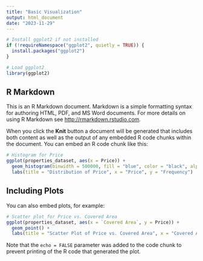 ```yaml
---
title: "Basic Visualization"
output: html_document
date: "2023-11-29"
---
```


```r
# Install ggplot2 if not installed
if (!requireNamespace("ggplot2", quietly = TRUE)) {
  install.packages("ggplot2")
}

# Load ggplot2
library(ggplot2)

```

## R Markdown

This is an R Markdown document. Markdown is a simple formatting syntax for authoring HTML, PDF, and MS Word documents. For more details on using R Markdown see <http://rmarkdown.rstudio.com>.

When you click the **Knit** button a document will be generated that includes both content as well as the output of any embedded R code chunks within the document. You can embed an R code chunk like this:

```r
# Histogram for Price
ggplot(properties_dataset, aes(x = Price)) +
  geom_histogram(binwidth = 500000, fill = "blue", color = "black", alpha = 0.7) +
  labs(title = "Distribution of Price", x = "Price", y = "Frequency")

```

## Including Plots

You can also embed plots, for example:

```r
# Scatter plot for Price vs. Covered Area
ggplot(properties_dataset, aes(x = `Covered Area`, y = Price)) +
  geom_point() +
  labs(title = "Scatter Plot of Price vs. Covered Area", x = "Covered Area", y = "Price")

```

Note that the `echo = FALSE` parameter was added to the code chunk to prevent printing of the R code that generated the plot.
